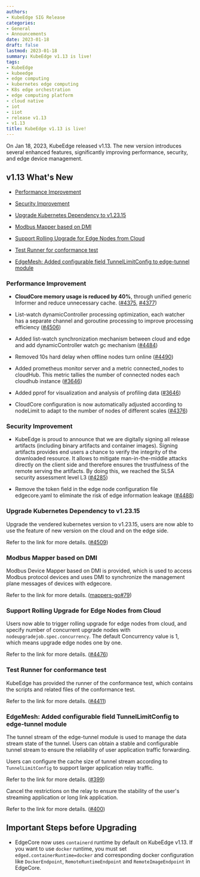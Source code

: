```yaml
---
authors:
- KubeEdge SIG Release
categories:
- General
- Announcements
date: 2023-01-18
draft: false
lastmod: 2023-01-18
summary: KubeEdge v1.13 is live! 
tags:
- KubeEdge
- kubeedge
- edge computing
- kubernetes edge computing
- K8s edge orchestration
- edge computing platform
- cloud native
- iot
- iiot
- release v1.13
- v1.13
title: KubeEdge v1.13 is live!
---
```


On Jan 18, 2023, KubeEdge released v1.13. The new version introduces several enhanced features, significantly improving performance, security, and edge device management.

## v1.13 What's New

- [Performance Improvement](#performance-improvement)

- [Security Improvement](#security-improvement)

- [Upgrade Kubernetes Dependency to v1.23.15](#upgrade-kubernetes-dependency-to-v12315)

- [Modbus Mapper based on DMI](#modbus-mapper-based-on-dmi)

- [Support Rolling Upgrade for Edge Nodes from Cloud](#support-rolling-upgrade-for-edge-nodes-from-cloud)

- [Test Runner for conformance test](#test-runner-for-conformance-test)

- [EdgeMesh: Added configurable field TunnelLimitConfig to edge-tunnel module](#edgemesh-added-configurable-field-tunnellimitconfig-to-edge-tunnel-module)

### Performance Improvement

- **CloudCore memory usage is reduced by 40%**, through unified generic Informer and reduce unnecessary cache. ([#4375](https://github.com/kubeedge/kubeedge/pull/4375), [#4377](https://github.com/kubeedge/kubeedge/pull/4377))

- List-watch dynamicController processing optimization, each watcher has a separate channel and goroutine processing to improve processing efficiency ([#4506](https://github.com/kubeedge/kubeedge/pull/4506))

- Added list-watch synchronization mechanism between cloud and edge and add dynamicController watch gc mechanism ([#4484](https://github.com/kubeedge/kubeedge/pull/4484))

- Removed 10s hard delay when offline nodes turn online ([#4490](https://github.com/kubeedge/kubeedge/pull/4490))

- Added prometheus monitor server and a metric connected_nodes to cloudHub. This metric tallies the number of connected nodes each cloudhub instance ([#3646](https://github.com/kubeedge/kubeedge/pull/3646))

- Added pprof for visualization and analysis of profiling data ([#3646](https://github.com/kubeedge/kubeedge/pull/3646))

- CloudCore configuration is now automatically adjusted according to nodeLimit to adapt to the number of nodes of different scales ([#4376](https://github.com/kubeedge/kubeedge/pull/4376))

### Security Improvement

- KubeEdge is proud to announce that we are digitally signing all release artifacts (including binary artifacts and container images). Signing artifacts provides end users a chance to verify the integrity of the downloaded resource. It allows to mitigate man-in-the-middle attacks directly on the client side and therefore ensures the trustfulness of the remote serving the artifacts. By doing this, we reached the SLSA security assessment level L3 ([#4285](https://github.com/kubeedge/kubeedge/pull/4285))

- Remove the token field in the edge node configuration file edgecore.yaml to eliminate the risk of edge information leakage ([#4488](https://github.com/kubeedge/kubeedge/pull/4488))

### Upgrade Kubernetes Dependency to v1.23.15

Upgrade the vendered kubernetes version to v1.23.15, users are now able to use the feature of new version on the cloud and on the edge side.

Refer to the link for more details. ([#4509](https://github.com/kubeedge/kubeedge/pull/4509))

### Modbus Mapper based on DMI  

Modbus Device Mapper based on DMI is provided, which is used to access Modbus protocol devices and uses DMI to synchronize the management plane messages of devices with edgecore.

Refer to the link for more details. ([mappers-go#79](https://github.com/kubeedge/mappers-go/pull/79))

### Support Rolling Upgrade for Edge Nodes from Cloud

Users now able to trigger rolling upgrade for edge nodes from cloud, and specify number of concurrent upgrade nodes with `nodeupgradejob.spec.concurrency`. The default Concurrency value is 1, which means upgrade edge nodes one by one.

Refer to the link for more details. ([#4476](https://github.com/kubeedge/kubeedge/pull/4476))

### Test Runner for conformance test

KubeEdge has provided the runner of the conformance test, which contains the scripts and related files of the conformance test.

Refer to the link for more details. ([#4411](https://github.com/kubeedge/kubeedge/pull/4411))

### EdgeMesh: Added configurable field TunnelLimitConfig to edge-tunnel module

The tunnel stream of the edge-tunnel module is used to manage the data stream state of the tunnel. Users can obtain a stable and configurable tunnel stream to ensure the reliability of user application traffic forwarding.

Users can configure the cache size of tunnel stream according to `TunnelLimitConfig` to support larger application relay traffic.

Refer to the link for more details. ([#399](https://github.com/kubeedge/edgemesh/pull/399))

Cancel the restrictions on the relay to ensure the stability of the user's streaming application or long link application.

Refer to the link for more details. ([#400](https://github.com/kubeedge/edgemesh/pull/400))

## Important Steps before Upgrading

- EdgeCore now uses `containerd` runtime by default on KubeEdge v1.13. If you want to use `docker` runtime, you must set `edged.containerRuntime=docker` and corresponding docker configuration like `DockerEndpoint`, `RemoteRuntimeEndpoint` and `RemoteImageEndpoint` in EdgeCore.